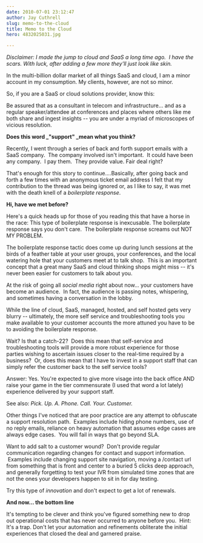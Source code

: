 ```yaml
---
date: 2010-07-01 23:12:47
author: Jay Cuthrell
slug: memo-to-the-cloud
title: Memo to the Cloud
hero: 4832025031.jpg

---
```


_Disclaimer: I made the jump to cloud and SaaS a long time ago.  I have the scars. With luck, after adding a few more they'll just look like skin._

In the multi-billion dollar market of all things SaaS and cloud, I am a minor account in my consumption. My clients, however, are not so minor.

So, if you are a SaaS or cloud solutions provider, know this:

Be assured that as a consultant in telecom and infrastructure... and as a regular speaker/attendee at conferences and places where others like me both share and ingest insights -- you are under a myriad of microscopes of vicious resolution.

**Does this word _"support" _mean what you think?**

Recently, I went through a series of back and forth support emails with a SaaS company.  The company involved isn't important.  It could have been any company.  I pay them.  They provide value. Fair deal right?

That's enough for this story to continue....Basically, after going back and forth a few times with an anonymous ticket email address I felt that my contribution to the thread was being ignored or, as I like to say, it was met with the death knell of a _boilerplate response_.

**Hi, have we met before?**

Here's a quick heads up for those of you reading this that have a horse in the race: This type of boilerplate response is inexcusable. The boilerplate response says you don't care.  The boilerplate response screams out NOT MY PROBLEM.

The boilerplate response tactic does come up during lunch sessions at the birds of a feather table at your user groups, your conferences, and the local watering hole that your customers meet at to talk shop.  This is an important concept that a great many SaaS and cloud thinking shops might miss -- it's never been easier for customers to talk about you.

At the risk of going all _social media_ right about now... your customers have become an audience.  In fact, the audience is passing notes, whispering, and sometimes having a conversation in the lobby.

While the line of cloud, SaaS, managed, hosted, and self hosted gets very blurry -- ultimately, the more self service and troubleshooting tools you make available to your customer accounts the more attuned you have to be to avoiding the boilerplate response.

Wait? Is that a catch-22?  Does this mean that self-service and troubleshooting tools will provide a more robust experience for those parties wishing to ascertain issues closer to the real-time required by a business?  Or, does this mean that I have to invest in a support staff that can simply refer the customer back to the self service tools?

Answer: Yes. You're expected to give more visage into the back office AND raise your game in the tier commensurate (I used that word a lot lately) experience delivered by your support staff.

See also: _Pick. Up. A. Phone. Call. Your. Customer._

Other things I've noticed that are poor practice are any attempt to obfuscate a support resolution path.  Examples include hiding phone numbers, use of no reply emails, reliance on heavy automation that assumes edge cases are always edge cases.  You will fail in ways that go beyond SLA.

Want to add salt to a customer wound?  Don't provide regular communication regarding changes for contact and support information.  Examples include changing support site navigation, moving a /contact url from something that is front and center to a buried 5 clicks deep approach, and generally forgetting to test your IVR from simulated time zones that are not the ones your developers happen to sit in for day testing.

Try this type of _innovation_ and don't expect to get a lot of renewals.

**And now... the bottom line**

It's tempting to be clever and think you've figured something new to drop out operational costs that has never occurred to anyone before you.  Hint: It's a trap. Don't let your automation and refinements obliterate the initial experiences that closed the deal and garnered praise.
